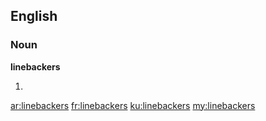 ==English==

===Noun===
'''linebackers'''

# {{plural of|linebacker}}

[[ar:linebackers]]
[[fr:linebackers]]
[[ku:linebackers]]
[[my:linebackers]]